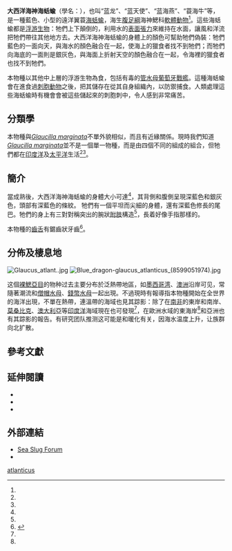 {{Speciesbox 
| image = Glaucus_atlanticus_1_cropped.jpg
| image_width = 250px
| image_caption = 一隻大西洋海神海蛞蝓
| taxon = Glaucus atlanticus
| display_parents = 7
| authority = [[Georg_Forster|Forster]], 1777
}}

'''大西洋海神海蛞蝓'''（學名：{{lang|la|''Glaucus atlanticus''}}），也叫“蓝龙”、“蓝天使”、“蓝海燕”、“蓑海牛”等，是一種藍色、小型的遠洋翼蓑[[海蛞蝓|海蛞蝓]]，海生[[腹足綱|腹足綱]]海神鰓科[[軟體動物|軟體動物]]<ref name=Lalli1989 />。這些海蛞蝓都是[[浮游生物界|浮游生物]]：牠們上下顛倒的，利用水的[[表面張力|表面張力]]來維持在水面，讓風和洋流把牠們帶往其他地方去。大西洋海神海蛞蝓的身體上的顏色可幫助牠們偽裝：牠們藍色的一面向天，與海水的顏色融合在一起，使海上的獵食者找不到牠們；而牠們向海底的一面則是銀灰色，與海面上折射天空的顏色融合在一起，令海裡的獵食者也找不到牠們。

本物種以其他中上層的浮游生物為食，包括有毒的[[管水母|管水母]][[葡萄牙戰艦|葡萄牙戰艦]]。這種海蛞蝓會在進食過[[刺胞動物|刺胞動物]]之後，把其{{link-en|刺胞|Cnidocyte}}儲存在從其自身組織內，以防禦捕食。人類處理這些海蛞蝓時有機會會被這些儲起來的刺胞刺中，令人感到非常痛苦。

==分類學==
本物種與''[[Glaucilla_marginata|Glaucilla marginata]]''不單外貌相似，而且有近緣關係。現時我們知道''[[Glaucilla_marginata|Glaucilla marginata]]''並不是一個單一物種，而是由四個不同的{{link-en|姊妹物種|sibling species}}組成的組合，但牠們都在[[印度洋|印度洋]]及[[太平洋|太平洋]]生活<ref name=churchill /><ref name=WoRMS_138033 />。

==簡介==
當成熟後，大西洋海神海蛞蝓的身體大小可達{{convert|3|cm|in}}<ref name=nhm />，其背側和腹側呈現深藍色和銀灰色，頭部有深藍色的條紋。
牠們有一個平坦而尖細的身體，還有深藍色修長的尾巴。牠們的身上有三對對稱突出的腕狀[[附肢|附肢]]構造<ref name=Piper2007 />，長着好像手指那樣的{{link-en|角鰓|cerata}}。

本物種的[[齒舌|齒舌]]有鋸齒狀牙齒<ref name="Thompson2008">{{Cite journal | last1 = Thompson | first1 = T. E. | last2 = McFarlane | first2 = I. D. | doi = 10.1111/j.1095-8312.1967.tb00967.x | title = Observations on a collection of Glaucus from the Gulf of Aden with a critical review of published records of Glaucidae (Gastropoda, Opisthobranchia) | journal = Proceedings of the Linnean Society of London | volume = 178 | issue = 2 | pages = 107–123 | year = 2008 | pmid =  | pmc = }}</ref>。

==分佈及棲息地==
[[File:Glaucus_atlant..jpg|thumb]]
[[File:Blue_dragon-glaucus_atlanticus_(8599051974).jpg|thumb]]

这個[[裸鰓亞目|裸鰓亞目]]的物种过去主要分布於泛熱帶地區，如[[墨西哥湾|墨西哥湾]]、[[澳洲|澳洲]]沿岸可见，常隨著潮流和[[僧帽水母|僧帽水母]]、[[錢幣水母|錢幣水母]]一起出現。不過現時有報導指本物種開始在全世界的海洋出現，不單在熱帶，連溫帶的海域也見其踪影：除了在[[南非|南非]]的東岸和南岸、[[莫桑比克|莫桑比克]]、[[澳大利亞|澳大利亞]]等[[印度洋|印度洋]]海域現在也可發現<ref name=churchill/>，在歐洲水域的東海岸<ref name=churchill/>和亞洲也有其踪影的報告。有研究团队推测这可能是和暖化有关，因海水温度上升，让族群向北扩散。

==參考文獻==
{{Reflist|refs=
<ref name=churchill>{{cite journal en
 |url=http://dx.doi.org/10.1071/is13038 
 |last1=Churchill |first1=C. K. C.
 |last2=Valdés    |first2=Á
 |last3=Ó Foighil |first3=D.
 |year=2014
 |title=Molecular and morphological systematics of neustonic nudibranchs (Mollusca : Gastropoda : Glaucidae : Glaucus), with descriptions of three new cryptic species
 |journal=[[Invertebrate_Systematics|Invertebrate Systematics]]
 |volume=28 |issue=2 |pages=174-195
 |doi=10.1071/is13038 }}</ref>
<ref name=Lalli1989>{{cite book
 | url = https://books.google.com/books?id=yIAfwz5cxPMC&dq
 | last1 = Lalli | first1 = C. M.
 | last2 = Gilmer | first2 = R. W.
 | year = 1989
 | title = Pelagic snails: the biology of holoplanktonic gastropod mollusks
 | page = 224
 | publisher = Stanford University Press
 | isbn = 978-0-8047-1490-7
 | accessdate = 2010-01-13 }}</ref>
<ref name=nhm>{{cite web
 |url=http://www.nhm.ac.uk/nature-online/species-of-the-day/collections/our-collections/glaucus-atlanticus/taxonomy/index.html
 |title=Glaucus atlanticus (blue sea slug)
 |publisher=The Natural History Museum
 |accessdate=2013-04-13
 |archive-date=2015-06-27
 |archive-url=https://web.archive.org/web/20150627143813/http://www.nhm.ac.uk/nature-online/species-of-the-day/collections/our-collections/glaucus-atlanticus/taxonomy/index.html
 |dead-url=no
 }}</ref>
<ref name=Piper2007>{{cite book
 | last1 = Piper | first1 = R.
 | year = 2007
 | title = Extraordinary Animals: An Encyclopedia of Curious and Unusual Animals
 | url = https://archive.org/details/extraordinaryani00pipe | pages = [https://archive.org/details/extraordinaryani00pipe/page/n60 42]–43 | publisher = Greenwood Publishing Group
 | isbn = 978-0-313-33922-6 }}</ref>
<ref name=WoRMS_138033>{{cite WoRMS
 |id=138033 |authorlink=WoRMS
 |title=Glaucus
 |accessdate=2012-08-05 }}</ref>
}}

==延伸閱讀==
*{{cite journal|last1=Churchill|first1=Celia K. C.|last2=Valdés|first2=Ángel|last3=Foighil|first3=Diarmaid Ó.|title=Afro-Eurasia and the Americas present barriers to gene flow for the cosmopolitan neustonic nudibranch Glaucus atlanticus|journal=Marine Biology (Berlin)|date=April 2014|volume=161|issue=4|pages=899–910|doi=10.1007/s00227-014-2389-7|url=http://link.springer.com/article/10.1007%2Fs00227-014-2389-7|accessdate=26 April 2015|archive-date=2018-06-07|archive-url=https://web.archive.org/web/20180607051351/https://link.springer.com/article/10.1007%2Fs00227-014-2389-7|dead-url=no}}
* {{cite journal |last=Valdés |first=Ángel |author2=Orso Angulo Campillo |date=November 2004 |title=Systematics of Pelagic Aeolid Nudibranchs Of The Family Glaucidae (Mollusca, Gastropoda) |journal=Bulletin of Marine Science |volume=75 |pages=381–389 |url=http://www.ingentaconnect.com/content/umrsmas/bullmar/2004/00000075/00000003/art00003 |accessdate=2008-03-04 |issue=3 |archive-date=2005-03-21 |archive-url=https://web.archive.org/web/20050321090319/http://www.ingentaconnect.com/content/umrsmas/bullmar/2004/00000075/00000003/art00003 |dead-url=no }}
* {{cite journal|last1=MILLER|first1=M. C.|title=Aeolid nudibranchs (Gastropoda: Opisthobranchia) of the family Glaucidae from New Zealand waters|journal=Zoological Journal of the Linnean Society|date=January 1974|volume=54|issue=1|pages=31–61|doi=10.1111/j.1096-3642.1974.tb00792.x}}<!--|accessdate=29 April 2015-->

==外部連結==
{{commonscat|Glaucus atlanticus}}
{{wikispecies-inline|Glaucus atlanticus}}
* [http://www.seaslugforum.net/find/glauatla Sea Slug Forum] {{Wayback|url=http://www.seaslugforum.net/find/glauatla |date=20200129164601 }}
* {{EOL}}

{{taxonbar}}
[[Category:海神鳃属|atlanticus]]